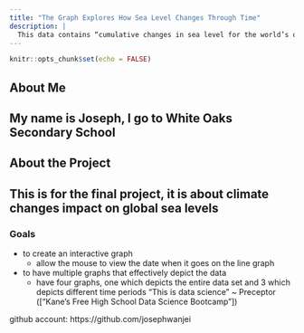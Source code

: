 ```yaml
---
title: "The Graph Explores How Sea Level Changes Through Time"
description: |
  This data contains “cumulative changes in sea level for the world’s oceans since 1993, based on a combination of long-term tide gauge measurements and recent satellite measurements. It shows average absolute sea level change, which refers to the height of the ocean surface, regardless of whether nearby land is rising or falling. Satellite data are based solely on measured sea level, while the long-term tide gauge data include a small correction factor because the size and shape of the oceans are changing slowly over time. (On average, the ocean floor has been gradually sinking since the last Ice Age peak, 20,000 years ago.) (DataHub.io 2015)
---
```


```r
knitr::opts_chunk$set(echo = FALSE)
```

## About Me
## My name is **Joseph**, I go to White Oaks Secondary School
## About the Project
## This is for the final project, it is about climate changes impact on global sea levels
### Goals
* to create an interactive graph
  + allow the mouse to view the date when it goes on the line graph
* to have multiple graphs that effectively depict the data
  + have four graphs, one which depicts the entire data set and 3 which depicts different time periods
"This is data science"
  ~ Preceptor
(["Kane’s Free High School Data Science Bootcamp"])

github account: https://github.com/josephwanjei